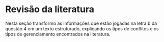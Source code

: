 # Revisão da literatura

Nesta seção transformo as informações que estão jogadas na letra b da questão 4 em um texto estruturado, explicando os tipos de conflitos e os tipos de gerenciamento encontrados na literatura.